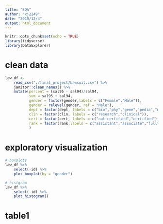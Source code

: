 ```yaml
---
title: "EDA"
author: "xj2249"
date: "2019/12/4"
output: html_document
---
```


```r
knitr::opts_chunk$set(echo = TRUE)
library(tidyverse)
library(DataExplorer)
```

# clean data
```r
law_df <- 
    read_csv("./final_project/Lawsuit.csv") %>% 
    janitor::clean_names() %>% 
    mutate(percent = (sal95 - sal94)/sal94,
           sum = sal95 + sal94,
           gender = factor(gender,labels = c("Female","Male")),
           gender = relevel(gender, ref = "Male"),
           dept = factor(dept, labels = c("bio","phy","gene","pedia","med","sur")),
           clin = factor(clin, labels = c("research","clinical")),
           cert = factor(cert, labels = c("not certified","certified")),
           rank = factor(rank,labels = c("assistant","associate","full")),
           )
```

# exploratory visualization
```r
# boxplots
law_df %>% 
    select(-id) %>% 
    plot_boxplot(by = "gender")

# histgram   
law_df %>% 
    select(-id) %>% 
    plot_histogram()
```

# table1
```r

```

